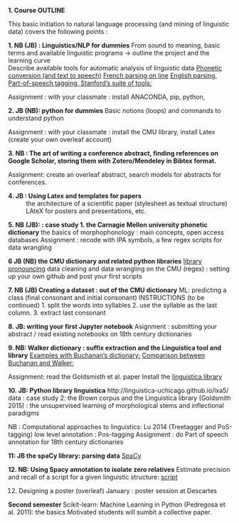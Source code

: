 **1. Course OUTLINE**


This basic initiation to natural language processing (and mining of linguistic data) covers the following points :

**1. NB (JB) : Linguistics/NLP for dummies** 
From sound to meaning, basic terms and available linguistic programs
-> outline the project and the learning curve  
 Describe available tools for automatic analysis of linguistic data
  [Phonetic conversion (and text to speech)](https://tophonetics.com/)
  [French parsing on line](http://5.135.166.30/send2UDPIPE.html)
  [English parsing, Part-of-speech tagging, Stanford's suite of tools:](http://corenlp.run/)


Assignment : with your classmate : install ANACONDA, pip, python,

**2. JB (NB):  python for dummies** 
Basic notions (loops) and commands to understand python 

Assignment : with your classmate : install the CMU library, install Latex (create your own overleaf account)  


**3. NB : The art of writing a conference abstract, finding references on Google Scholar, storing them with Zotero/Mendeley in Bibtex format.**

 Assignment: create an overleaf abstract, search models for abstracts for conferences. 

**4. JB : Using Latex and templates for papers**
: the architecture of a scientific paper (stylesheet as textual structure)
LAteX for posters and presentations, etc.

**5. NB (JB): : case study 1.  the Carnagie Mellon university phonetic dictionary**
the basics of morphophonology : main concepts, open access databases
Assignment : recode with IPA symbols, a few regex scripts for data wrangling 


**6 JB (NB) the CMU dictionary and related python libraries**
[library pronouncing](https://pronouncing.readthedocs.io/en/latest/tutorial.html)
data cleaning  and data wrangling on the CMU (regex) : setting up your own github and post your first scripts


**7. NB (JB) Creating a dataset : out of the CMU dictionary** 
ML: predicting a class (final consonant and initial consonant)
INSTRUCTIONS (to be continued)
1. split the words into syllables
2. use the syllable as the last column.
3. extract last consonant


**8. JB:  writing your first Jupyter notebook**
Asignment : submitting your abstract / read existing notebooks on 18th century dictionaries


**9. NB: Walker dictionary : suffix extraction and the Linguistica tool and library**
[Examples with Buchanan's dictionary:](https://nbviewer.jupyter.org/urls/gitlab.huma-num.fr/mshs-poitiers/forellis/dicodiachro/raw/master/Buchanan_eng.ipynb?flush_cache=true)
[Comparison between Buchanan and Walker:](https://nbviewer.jupyter.org/urls/gitlab.huma-num.fr/mshs-poitiers/forellis/dicodiachro/raw/master/Buchanan-Walker_Exploration-Syneresis.ipynb?flush_cache=true)

Assignment: read the Goldsmisth et al. paper 
Install the [linguistica library](https://pypi.org/project/linguistica/)

**10. JB:  Python library linguistica**
http://linguistica-uchicago.github.io/lxa5/
data : case study 2: the Brown corpus and the Linguistica library (Goldsmith 2015) : the unsupervised learning of morphological stems and inflectional paradigms

NB : Computational approaches to linguistics: Lu 2014  (Treetagger and PoS-tagging) low level annotation : Pos-tagging 
Assignment : do Part of speech annotation for 18th century dictionaries 

**11:  JB the spaCy library: parsing data** 
[SpaCy](https://spacy.io/)

**12. NB: Using Spacy annotation to isolate zero relatives** 
Estimate precision and recall of a script for a given linguistic structure: 
[script](https://github.com/kimgerdes/SUD/blob/master/tools/searchRelatives.py)

12. Designing a poster (overleaf)
January : poster session at Descartes


**Second semester** 
Scikit-learn: Machine Learning in Python (Pedregosa et al. 2011): the basics
Motivated students will sumbit a collective paper.
